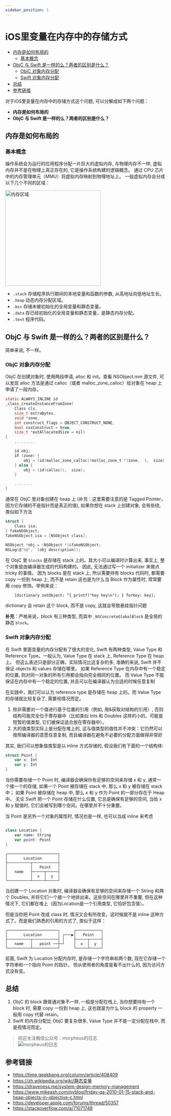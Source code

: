 ```yaml
---
sidebar_position: 1
---
```


# iOS里变量在内存中的存储方式

<!-- TOC -->
- [内存是如何布局的](#%E5%86%85%E5%AD%98%E6%98%AF%E5%A6%82%E4%BD%95%E5%B8%83%E5%B1%80%E7%9A%84)
    - [基本概念](#%E5%9F%BA%E6%9C%AC%E6%A6%82%E5%BF%B5)
- [ObjC 与 Swift 是一样的么？两者的区别是什么？](#objc-%E4%B8%8E-swift-%E6%98%AF%E4%B8%80%E6%A0%B7%E7%9A%84%E4%B9%88%E4%B8%A4%E8%80%85%E7%9A%84%E5%8C%BA%E5%88%AB%E6%98%AF%E4%BB%80%E4%B9%88)
    - [ObjC 对象内存分配](#objc-%E5%AF%B9%E8%B1%A1%E5%86%85%E5%AD%98%E5%88%86%E9%85%8D)
    - [Swift 对象内存分配](#swift-%E5%AF%B9%E8%B1%A1%E5%86%85%E5%AD%98%E5%88%86%E9%85%8D)
- [总结](#%E6%80%BB%E7%BB%93)
- [参考链接](#%E5%8F%82%E8%80%83%E9%93%BE%E6%8E%A5)    
<!-- /TOC -->

对于iOS里变量在内存中的存储方式这个问题, 可以分解成如下两个问题：

- **内存是如何布局的**
- **ObjC 与 Swift 是一样的么？两者的区别是什么？**

## 内存是如何布局的
### 基本概念
操作系统会为运行的应用程序分配一片巨大的虚拟内存, 与物理内存不一样, 
虚拟内存并不是在物理上真正存在的, 它是操作系统构建的逻辑概念。
通过 CPU 芯片中的内存管理单元（MMU）将虚拟内存映射到物理地址上。
一般虚拟内存会分成以下几个不同的区域：

<img src="https://cdn.ifun.pub/20220320/Fq8kZcyzCaExEZ5ceaZ2uzHZg1oP.svg" alt="内存区域" width="300px" />

- `.stack` 存储程序执行期间的本地变量和函数的参数, 从高地址向低地址生长。
- `.heap` 动态内存分配区域。
- `.bss` 存储未被初始化的全局变量和静态变量。
- `.data` 存已经初始化的全局变量和静态变量，是静态内存分配。
- `.text` 程序代码。

## ObjC 与 Swift 是一样的么？两者的区别是什么？

简单来说, 不一样。

### ObjC 对象内存分配

ObjC 在创建对象时, 使用两段申请, alloc 和 init。查看 NSObject.mm 源文件, 可以发现 alloc 方法是通过 calloc（或者 malloc_zone_calloc）给对象在 heap 上申请了一段内存。
```c
static ALWAYS_INLINE id
_class_createInstanceFromZone(
    Class cls, 
    size_t extraBytes,  
    void *zone, 
    int construct_flags = OBJECT_CONSTRUCT_NONE, 
    bool cxxConstruct = true, 
    size_t *outAllocatedSize = nil)
{
    .........

    id obj;
    if (zone) {
        obj = (id)malloc_zone_calloc((malloc_zone_t *)zone,  1,  size);
    } else {
        obj = (id)calloc(1,  size);
    }

    ........
}

```

通常在 ObjC 里对象创建在 heap 上 (补充：这里需要注意的是 Tagged Pointer，因为它存储的不是指针而是真正的值), 如果你想在 stack 上创建对象, 会有些绕, 类似如下方法

```c
struct {
    Class isa;
} fakeNSObject;
fakeNSObject.isa = [NSObject class];
    
NSObject *obj = (NSObject *)&fakeNSObject;
NSLog(@"%@",  [obj description]);
```
在 ObjC 里 `blocks` 是存储在 stack 上的。其大小可以编译时计算出来, 事实上, 整个对象是由编译器生成的代码构建的。
因此, 无法通过写一个 initializer 来做点 tricky 的事情。
因为 blocks 是在 stack 上, 所以需要持有 blocks 代码时, 都需要 copy 一份到 heap 上, 而不是 retain
这也是为什么当 Block 作为属性时, 常常要用 copy 修饰。举例来说：
```objc
    [dictionary setObject: ^{ printf("hey hey\n"); } forKey: key];
```
dictionary 会 retain 这个 block, 而不是 copy, 这就会导致悬挂指针问题

**补充**：严格来说，block 有三种类型, 而其中 `_NSConcreteGlobalBlock` 是全局的静态 `block`。

### Swift 对象内存分配

在 Swift 里面变量的内存分配有了很大的变化, Swift 有两种类型, Value Type 和 Reference Type。一般认为, Value Type 在 stack 上, Reference Type 在 heap 上。
但这么表述只是部分正确，实际情况比这复杂的多,  准确的来说, Swift 并不保证 objects 和 values 存储在哪里。
如果 Reference Type 在内存中有一个稳定的位置, 则对同一对象的所有引用都会指向完全相同的位置。
而 Value Type 不能保证在内存中有一个稳定的位置, 并且可以在编译器认为合适的时候任意复制

在实践中，我们可以认为 reference type 是存储在 heap 上的。而 Value Type 的存储就比较复杂了, 需要视情况而定。

1. 除非需要对一个值进行基于位置的引用（例如, 用&获取对结构的引用）, 否则结构可能完全位于寄存器中（比如类似 Ints 和 Doubles 这样的小的、可能是短暂的值类型, 它们被保证适合放在寄存器中）。
2. 大的值类型实际上是分配在堆上的, 这与值类型的值性并不冲突：它仍然可以按照编译器的意愿任意复制, 而且编译器在避免不必要的分配方面做得非常好

其实, 我们可以想象值类型是以 inline 方式存储的, 假设我们有下面的一个结构体: 

```swift
struct Point {
    var x: Int
    var y: Int
}
```

当你需要存储一个 Point 时, 编译器会确保你有足够的空间来存储 x 和 y, 通常一个接一个的存储,  如果一个 Point 被存储在 stack 中, 那么 x 和 y 被存储在 stack 中；
如果 Point 被存储在 heap 中, 那么 x 和 y 作为 Point 的一部分存在于 Heap 中。
无论 Swift 把一个 Point 存储在什么位置, 它总是确保有足够的空间, 当给 x 和 y 赋值时, 它们会被写到哪个空间。在哪里并不十分重要。

当 Point 是另外一个对象的属性时, 情况也是一样, 也可以当成 inline 来考虑

```swift

class Location {
    var name: String
    var point: Point
}

```

<!-- ```![table](https://cdn.ifun.pub/20220321/Fu1bI_1thB3HjqsRDEDF_CyY9bnj.png) -->
```
┌──────────────────────┐
│       Location       │
├──────────┬───────────┤
│          │   Point   │
│   name   ├─────┬─────┤
│          │  x  │  y  │
└──────────┴─────┴─────┘
```

当创建一个 Location 对象时, 编译器会确保有足够的空间来存储一个 String 和两个 Doubles, 并将它们一个接一个地排出来。这些空间在哪里并不重要, 但在这种情况下, 它们都在堆上（因为Location是一个引用类型, 它恰好包含值）。

但是当你把 Point 改成 class 时, 情况又会有所改变。这时候就不是 inline 这种方式了。而是我们熟悉的引用的方式了, 
类似于这样：

```
┌──────────────────────┐      ┌───────────┐
│       Location       │ ┌───▶│   Point   │
├──────────┬───────────┤ │    ├─────┬─────┤
│   name   │   point ──┼─┘    │  x  │  y  │
└──────────┴───────────┘      └─────┴─────┘
```

前面, Swift 为 Location 分配内存时, 是存储一个字符串和两个数, 现在它存储一个字符串和一个指向 Point 的指针。
但从使用者的角度是看不出什么的, 因为访问方式没有变。


## 总结
1. ObjC 的 block 跟普通对象不一样, 一般是分配在栈上, 当你想要持有一个 block 时, 需要 copy 一份到 heap 上, 这也就是为什么 block 的 property 一般用 copy 代替 retain。
2. Swift 的内存分配比 ObjC 要复杂很多, Value Type 并不是一定分配在栈中, 而是视情况而定。  


> 欢迎关注微信公众号：morpheus的日志  
> ![morpheus的日志](https://cdn.ifun.pub/20220321/FofjdgOvKPQibbbbVg7ALkpLC_au.jpeg)  


## 参考链接
- https://time.geekbang.org/column/article/408409
- https://zh.wikipedia.org/wiki/静态变量
- https://draveness.me/system-design-memory-management
- https://www.mikeash.com/pyblog/friday-qa-2010-01-15-stack-and-heap-objects-in-objective-c.html
- https://developer.apple.com/forums/thread/50357
- https://stackoverflow.com/a/71071748
